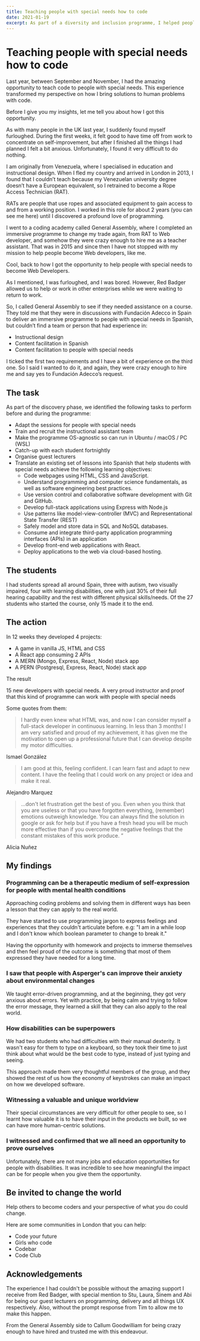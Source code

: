 ```yaml
---
title: Teaching people with special needs how to code
date: 2021-01-19
excerpt: As part of a diversity and inclusion programme, I helped people with special needs to code.
---
```


# Teaching people with special needs how to code

Last year, between September and November, I had the amazing opportunity to teach code to people with special needs. This experience transformed my perspective on how I bring solutions to human problems with code.

Before I give you my insights, let me tell you about how I got this opportunity.

As with many people in the UK last year, I suddenly found myself furloughed. During the first weeks, it felt good to have time off from work to concentrate on self-improvement, but after I finished all the things I had planned I felt a bit anxious. Unfortunately, I found it very difficult to do nothing.

I am originally from Venezuela, where I specialised in education and instructional design. When I fled my country and arrived in London in 2013, I found that I couldn’t teach because my Venezuelan university degree doesn’t have a European equivalent, so I retrained to become a Rope Access Technician (RAT).

RATs are people that use ropes and associated equipment to gain access to and from a working position. I worked in this role for about 2 years (you can see me here) until I discovered a profound love of programming.

I went to a coding academy called General Assembly, where I completed an immersive programme to change my trade again, from RAT to Web developer, and somehow they were crazy enough to hire me as a teacher assistant. That was in 2015 and since then I have not stopped with my mission to help people become Web developers, like me.

Cool, back to how I got the opportunity to help people with special needs to become Web Developers.

As I mentioned, I was furloughed, and I was bored. However, Red Badger allowed us to help or work in other enterprises while we were waiting to return to work.

So, I called General Assembly to see if they needed assistance on a course. They told me that they were in discussions with Fundación Adecco in Spain to deliver an immersive programme to people with special needs in Spanish, but couldn’t find a team or person that had experience in:

- Instructional design
- Content facilitation in Spanish
- Content facilitation to people with special needs

I ticked the first two requirements and I have a bit of experience on the third one. So I said I wanted to do it, and again, they were crazy enough to hire me and say yes to Fundación Adecco’s request.

## The task

As part of the discovery phase, we identified the following tasks to perform before and during the programme:

- Adapt the sessions for people with special needs
- Train and recruit the instructional assistant team
- Make the programme OS-agnostic so can run in Ubuntu / macOS / PC (WSL)
- Catch-up with each student fortnightly
- Organise guest lecturers
- Translate an existing set of lessons into Spanish that help students with special needs achieve the following learning objectives:
  - Code webpages using HTML, CSS and JavaScript.
  - Understand programming and computer science fundamentals, as well as software engineering best practices.
  - Use version control and collaborative software development with Git and GitHub.
  - Develop full-stack applications using Express with Node.js
  - Use patterns like model-view-controller (MVC) and Representational State Transfer (REST)
  - Safely model and store data in SQL and NoSQL databases.
  - Consume and integrate third-party application programming interfaces (APIs) in an application
  - Develop front-end web applications with React.
  - Deploy applications to the web via cloud-based hosting.

## The students

I had students spread all around Spain, three with autism, two visually impaired, four with learning disabilities, one with just 30% of their full hearing capability and the rest with different physical skills/needs. Of the 27 students who started the course, only 15 made it to the end.

## The action

In 12 weeks they developed 4 projects:

- A game in vanilla JS, HTML and CSS
- A React app consuming 2 APIs
- A MERN (Mongo, Express, React, Node) stack app
- A PERN (Postgresql, Express, React, Node) stack app

The result

15 new developers with special needs. A very proud instructor and proof that this kind of programme can work with people with special needs

Some quotes from them:

> I hardly even knew what HTML was, and now I can consider myself a full-stack developer in continuous learning. In less than 3 months!
> I am very satisfied and proud of my achievement, it has given me the motivation to open up a professional future that I can develop despite my motor difficulties.

Ismael González

> I am good at this, feeling confident. I can learn fast and adapt to new content.
> I have the feeling that I could work on any project or idea and make it real.

Alejandro Marquez

> ...don't let frustration get the best of you.
> Even when you think that you are useless or that you have forgotten everything, (remember) emotions outweigh knowledge.
> You can always find the solution in google or ask for help but if you have a fresh head you will be much more effective than if you overcome the negative feelings that the constant mistakes of this work produce. ”

Alicia Nuñez

## My findings

### Programming can be a therapeutic medium of self-expression for people with mental health conditions

Approaching coding problems and solving them in different ways has been a lesson that they can apply to the real world.

They have started to use programming jargon to express feelings and experiences that they couldn't articulate before. e.g: "I am in a while loop and I don't know which boolean parameter to change to break it."

Having the opportunity with homework and projects to immerse themselves and then feel proud of the outcome is something that most of them expressed they have needed for a long time.

### I saw that people with Asperger's can improve their anxiety about environmental changes

We taught error-driven programming, and at the beginning, they got very anxious about errors. Yet with practice, by being calm and trying to follow the error message, they learned a skill that they can also apply to the real world.

### How disabilities can be superpowers

We had two students who had difficulties with their manual dexterity. It wasn't easy for them to type on a keyboard, so they took their time to just think about what would be the best code to type, instead of just typing and seeing.

This approach made them very thoughtful members of the group, and they showed the rest of us how the economy of keystrokes can make an impact on how we developed software.

### Witnessing a valuable and unique worldview

Their special circumstances are very difficult for other people to see, so I learnt how valuable it is to have their input in the products we built, so we can have more human-centric solutions.

### I witnessed and confirmed that we all need an opportunity to prove ourselves

Unfortunately, there are not many jobs and education opportunities for people with disabilities. It was incredible to see how meaningful the impact can be for people when you give them the opportunity.

## Be invited to change the world

Help others to become coders and your perspective of what you do could change.

Here are some communities in London that you can help:

- Code your future
- Girls who code
- Codebar
- Code Club

## Acknowledgements

The experience I had couldn't be possible without the amazing support I receive from Red Badger, with special mention to Stu, Laura, Sinem and Abi for being our guest lecturers on programming, delivery and all things UX respectively. Also, without the prompt response from Tim to allow me to make this happen.

From the General Assembly side to Callum Goodwilliam for being crazy enough to have hired and trusted me with this endeavour.
